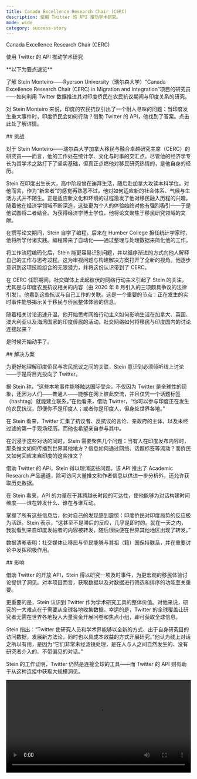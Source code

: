 ```yaml
---
title: Canada Excellence Research Chair (CERC)
description: 使用 Twitter 的 API 推动学术研究。
mode: wide
category: success-story
---
```


<div
  className="relative w-full flex items-center justify-start"
  style={{ height: '28rem', overflow: 'hidden' }}
>
  <div
    className="absolute inset-0"
    style={{
      backgroundImage:
        "url('https://cdn.cms-twdigitalassets.com/content/dam/developer-twitter/redesign-2021-images/success-stories/stein/Stein-new.png.twimg.2560.png')",
      backgroundSize: 'cover',
      backgroundPosition: 'center',
    }}
  ></div>
  <div
    style={{
      position: 'absolute',
      padding: '2rem',
      maxWidth: '28rem',
    }}
  >
    <div className="text-black font-branded text-3xl">
      Canada Excellence Research Chair (CERC)
    </div>
    <p
      className="text-black text-justify"
      style={{
        marginTop: '.25rem',
        fontWeight: '600',
        fontSize: '16px',
      }}
    >
      使用 Twitter 的 API 推动学术研究
    </p>
  </div>
</div>

<Note>
**以下为要点速览**

了解 Stein Monteiro——Ryerson University（瑞尔森大学）“Canada Excellence Research Chair (CERC) in Migration and Integration”项目的研究员——如何利用 Twitter 数据推进其对印度侨民在农民抗议期间与印度关系的研究。

对 Stein Monteiro 来说，印度的农民抗议引出了一个耐人寻味的问题：当印度发生重大事件时，印度侨民会如何行动？借助 Twitter 的 API，他找到了答案。点击此处了解详情。
</Note>

<div id="challenge">
  ## 挑战
</div>

对于 Stein Monteiro——瑞尔森大学加拿大移民与融合卓越研究主席（CERC）的研究员——而言，他的工作处在统计学、文化与时事的交汇点。尽管他的经济学专长为其学术之路打下了坚实基础，但真正点燃他对移民研究热情的，是他自身的经历。

Stein 在印度出生长大，高中阶段曾在迪拜生活，随后赴加拿大攻读本科学位。对他而言，作为“新来者”的感觉再熟悉不过。他对如何适应新的社会体系、气候与生活方式并不陌生。正是适应新文化和环境的过程激发了他对移民融入历程的兴趣。随着他在经济学领域不断深造，这些更为个人的体验始终对他有强烈吸引——于是他试图将二者结合。为获得经济学博士学位，他将论文聚焦于移民研究领域的文献。

在撰写论文期间，Stein 自学了编程。后来在 Humber College 担任统计学家时，他将所学付诸实践。编程带来了自动化——通过整理与处理数据来简化他的工作。

将工作流程编码化后，Stein 能更容易识别问题，并以循序渐进的方式向他人解释自己的工作与思考过程。这为审视问题与构建解决方案打开了全新的视角。他逐步意识到这项技能组合的无限潜力，并将这份认识带到了 CERC。

在 CERC 任职期间，社交媒体上此起彼伏的网络行动主义引起了 Stein 的关注，尤其是与印度农民抗议相关的内容（由 2020 年 8 月引入的三项颇具争议的法律引发）。他看到这些抗议与自己工作的关联。这是一个重要的节点：正在发生的实时事件能够揭示关于移民与侨民整体体验的信息。

随着相关讨论迅速升温，他开始思考网络行动主义如何影响生活在加拿大、英国、澳大利亚以及海湾国家的印度侨民的活动。社交网络如何将移民与印度国内的讨论连接起来？

是时候开始动手了。 

<div id="solution">
  ## 解决方案
</div>

为更好地理解印度侨民与农民抗议之间的关联，Stein 意识到必须倾听线上讨论——于是将目光投向了 Twitter。

据 Stein 称，“这些本地事件能够触达国际受众，不仅因为 Twitter 是全球性的现象，还因为人们——普通人——能够在网上彼此交流，并且仅凭一个话题标签（hashtag）就能建立联系。”在他看来，借助 Twitter，“你可以参与印度正在发生的农民抗议，即便你不是印度人；或者你是印度人，但身处世界各地。”

在 Stein 看来，Twitter 汇集了抗议者、反抗议的言论、亲政府的主体，以及未经过滤的第一手现场经历。而他也希望亲自参与其中。

在沉浸于这些对话的同时，Stein 需要聚焦几个问题：当有人在印度发布内容时，那条推文如何传播到世界其他地方？信息如何通过网络、话题标签等流动？而侨民又如何回应来自印度的这些推文？

借助 Twitter 的 API，Stein 得以理清这些问题。该 API 推出了 Academic Research 产品通道，除可访问大量推文和作者信息以供进一步分析外，还允许获取历史数据。

在 Stein 看来，API 的力量在于其跨越长时段的可达性，使他能够为对话构建时间维度——谁在转发什么、谁在与谁互动。

掌握了所有这些信息后，他对自己的发现感到震惊：印度侨民对印度局势的反应极为活跃。Stein 表示，“这甚至不是滞后的反应，几乎是即时的。就在一天之内，我就看到来自印度发帖者的内容被转发，随后很快便在世界其他地区出现了转发。”

数据清晰表明：社交媒体让移民与侨民能够与其祖（籍）国保持联系，并在重要讨论中发挥积极作用。

<div id="impact">
  ## 影响
</div>

借助 Twitter 的开放 API，Stein 得以研究一项及时事件，为更宏观的移民体验讨论提供了洞见。对本项目而言，获取数据以及对数据进行筛选和排序的功能至关重要。 

更重要的是，Stein 认识到 Twitter 作为学术研究工具的整体价值。对他来说，研究的一大难点在于需要从全球各地收集数据。幸运的是，Twitter 的全球覆盖让研究者无需在世界各地投入大量资金开展问卷和焦点小组，即可获取全球信息。 

Stein 指出：“Twitter 使研究人员和学术界能够以全新的方式、出于自身研究目的访问数据，发展新方法论，同时也以具成本效益的方式开展研究。”他认为线上对话之所以有用，是因为“它们非常未经滤镜处理，是在人与人之间自然发生的、没有研究者介入的、不带偏见的对话。” 

Stein 的工作证明，Twitter 仍然是连接全球的工具——而 Twitter 的 API 则有助于从这种连接中获取大规模洞见。 

<video controls width="100%">
  <source src="https://cdn.cms-twdigitalassets.com/content/dam/developer-twitter/redesign-2021-images/success-stories/videos/Stein.mp4" type="video/mp4" />
  您的浏览器不支持 video 标签。
</video>